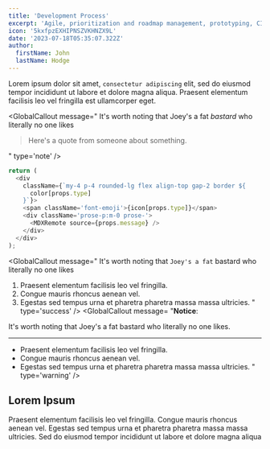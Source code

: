 ```yaml
---
title: 'Development Process'
excerpt: 'Agile, prioritization and roadmap management, prototyping, CI/CD, and documentation approval processes.'
icon: '5kxfpzEXHIPNSZVKHNZX9L'
date: '2023-07-18T05:35:07.322Z'
author:
  firstName: John
  lastName: Hodge
---
```



Lorem ipsum dolor sit amet, `consectetur adipiscing` elit, sed do eiusmod tempor incididunt ut labore et dolore magna aliqua. Praesent elementum facilisis leo vel fringilla est ullamcorper eget.

<GlobalCallout
  message="
It's worth noting that Joey's a fat bastard who [literally](https://#) no one likes
"
  type='alert'
/>
<GlobalCallout
  message="
It's worth noting that Joey's a fat *bastard* who literally no one likes

> Here's a quote from someone about something.

"
type='note'
/>

```javascript
return (
  <div
    className={`my-4 p-4 rounded-lg flex align-top gap-2 border ${
      color[props.type]
    }`}>
    <span className='font-emoji'>{icon[props.type]}</span>
    <div className='prose-p:m-0 prose-'>
      <MDXRemote source={props.message} />
    </div>
  </div>
);
```

<GlobalCallout
  message="
It's worth noting that `Joey's a fat` bastard who literally no one likes
1. Praesent elementum facilisis leo vel fringilla. 
2. Congue mauris rhoncus aenean vel. 
3. Egestas sed tempus urna et pharetra pharetra massa massa ultricies.
"
  type='success'
/>
<GlobalCallout
  message= "**Notice**:

It's worth noting that Joey's a fat bastard who literally no one likes.

---

- Praesent elementum facilisis leo vel fringilla.
- Congue mauris rhoncus aenean vel.
- Egestas sed tempus urna et pharetra pharetra massa massa ultricies.
  "
  type='warning'
  />

## Lorem Ipsum

Praesent elementum facilisis leo vel fringilla. Congue mauris rhoncus aenean vel. Egestas sed tempus urna et pharetra pharetra massa massa ultricies. Sed do eiusmod tempor incididunt ut labore et dolore magna aliqua
